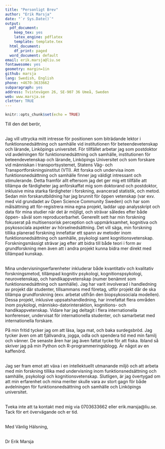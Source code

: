 ```yaml
---
title: "Personligt Brev"
author: "Erik Marsja"
date: "`r Sys.Date()`"
output:
  pdf_document:
    keep_tex: yes
    latex_engine: pdflatex
    template: template.tex
  html_document:
    df_print: paged
  word_document: default
email: erik.marsja@liu.se
fontawesome: yes
geometry: margin=1in
github: marsja
lang: Swedish, English
phone: +4670-3633662
subparagraph: yes
address: Tvistevägen 26, SE-907 36 Umeå, Sweden
web: www.marsja.se
cletter: TRUE
---
```


```r
knitr::opts_chunk$set(echo = TRUE)
```

Till den det berör,

\
Jag vill uttrycka mitt intresse för positionen som biträdande lektor i funktionsnedsättning och samhälle vid institutionen för beteendevetenskap och lärande, Linköpings universitet. För tillfället arbetar jag som postdoktor vid avdelningen för funktionsnedsättning och samhälle, institutionen för beteendevetenskap och lärande, Linköpings Universitet och som forskare vid människan i transportsystemet, Statens Väg- och Transportforskningsinstitut (VTI). Att forska och undervisa inom funktionsnedsättning och samhälle finner jag väldigt intressant och stimulerande. Detta framför allt eftersom jag det ger mig ett tillfälle att tillämpa de färdigheter jag anförskaffat mig som doktorand och postdoktor, inklusive mina starka färdigheter i forskning, avancerad statistik, och metod. Sedan min forskarutbildning har jag brunnit för öppen vetenskap (var exv. med vid grundadet av Open Science Community Sweden) och har som målsättning att för-registrera mina egna projekt, laddar upp analysskript och data för mina studier när det är möjligt, och strävar således efter både öppen- såväl som reproducerbarhet. Generellt sett har min forskning fokuserat på multisensorisk perception och uppmärksamhet, kognitiva och psykosociala aspekter av hörselnedsättning. Det vill säga, min forskning tillika planerad forskning innefattar ett spann av metoder inom funktionsnedsättning och samhälle, psykologi samt kognitionsvetenskap. Forskningsmässigt strävar jag efter att bidra till både teori i form av grundforskning men även att i andra projekt kunna bidra mer direkt med tillämpad kunskap.

\
Mina undervisningserfarenheter inkluderar både kvantitativ och kvalitativ forskningsmetod, tillämpad kognitiv psykologi, kognitionspsykologi, neurovetenskap, och handikappvetenskap (numer benämnt som funktionsnedsättning och samhälle). Jag har varit involverad i handledning av projekt där studenter, tillsammans med företag, utför projekt där de ska tillämpa grundforskning (exv. arbetat utifrån den biopsykosociala modellen). Dessa projekt, inklusive uppsatshandledning, har innefattat flera områden inom psykologi, människo-datorinteraktion, kognitions- och handikappvetenskap. Vidare har jag deltagit i flera internationella konferenser, undervisat för internationella studenter, och samarbetat med internationella forskare. 

På min fritid tycker jag om att läsa, laga mat, och baka surdegsbröd. Jag tycker även om att fjällvandra, jogga, odla och spendera tid med min familj och vänner. De senaste åren har jag även fattat tycke för att fiska. Ibland så skriver jag på min Python och R-programmeringsblogg. Är något av en kaffenörd.

\
Jag ser fram emot att växa i en intellektuellt utmanande miljö och att arbeta med min forskning tillika med undervisning inom funktionsnedsättning och samhälle, psykologi och kognitionsvetenskap. Slutligen, är jag övertygad om att min erfarenhet och mina meriter skulle vara av stort gagn för både avdelningen för funktionsnedsättning och samhälle och Linköpings universitet. 

\
Tveka inte att ta kontakt med mig via 0703633662 eller erik.marsja@liu.se. Tack för ert övervägande och er tid.

\
Med Vänlig Hälsning,

\
Dr Erik Marsja
